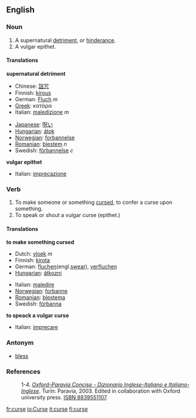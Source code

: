 ==English==

===Noun===
{{en-noun-reg}}

# A supernatural [[detriment]], or [[hinderance]].
# A vulgar epithet.

====Translations====
'''supernatural detriment'''
{{top}}
*Chinese: [[詛咒]]
*Finnish: [[kirous]]
*German: [[Fluch]] ''m''
*[[Greek]]: κατάρα
*Italian: [[maledizione]] ''m'' {{ref|1}}
{{mid}}
*[[Japanese]]: [[呪い]]
*[[Hungarian]]: [[átok]]
*[[Norwegian]]: [[forbannelse]]
*[[Romanian]]: [[blestem]] ''n''
*Swedish: [[förbannelse]] ''c''
{{bottom}}

'''vulgar epithet'''
{{top}}
*Italian: [[imprecazione]] {{f}} {{ref|2}}
{{mid}}
{{bottom}}

===Verb===
{{en-infl-reg-other-e|curs|e}}

# To make someone or something [[cursed]], to confer a curse upon something.
# To speak or shout a vulgar curse (epithet.)

====Translations====
'''to make something cursed'''
{{top}}
*Dutch: [[vloek]] ''m''
*Finnish: [[kirota]]
*German: [[fluchen]](engl.[[swear]]), [[verfluchen]]
*[[Hungarian]]: [[átkozni]]
{{mid}}
*Italian: [[maledire]] {{ref|3}}
*[[Norwegian]]: [[forbanne]]
*[[Romanian]]: [[blestema]]
*Swedish: [[förbanna]]
{{bottom}}

'''to speack a vulgar curse'''
{{top}}
*Italian: [[imprecare]] {{ref|4}}
{{mid}}
{{bottom}}

===Antonym===
*[[bless]]

===References===
: 1-4. {{note|1}}{{note|2}}{{note|3}}{{note|4}} ''[http://www.oxfordparavia.it/ Oxford-Paravia Concise - Dizionario Inglese-Italiano e Italiano-Inglese]''. Turin: Paravia, 2003. Edited in collaboration with Oxford university press. [[ISBN 8839551107]].

[[fr:curse]]
[[io:Curse]]
[[it:curse]]
[[fi:curse]]
